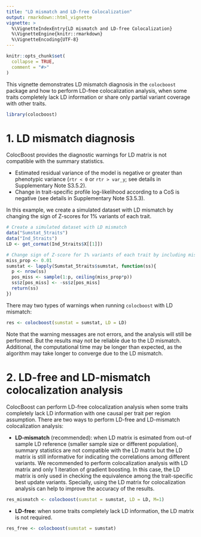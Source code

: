 ```yaml
---
title: "LD mismatch and LD-free Colocalization"
output: rmarkdown::html_vignette
vignette: >
  %\VignetteIndexEntry{LD mismatch and LD-free Colocalization}
  %\VignetteEngine{knitr::rmarkdown}
  %\VignetteEncoding{UTF-8}
---
```


```r
knitr::opts_chunk$set(
  collapse = TRUE,
  comment = "#>"
)
```


This vignette demonstrates LD mismatch diagnosis in the `colocboost` package and how to perform LD-free colocalization analysis,
when some traits completely lack LD information or share only partial variant coverage with other traits.


```r
library(colocboost)
```

# 1. LD mismatch diagnosis

ColocBoost provides the diagnostic warnings for LD matrix is not compatible with the summary statistics.

- Estimated residual variance of the model is negative or greater than phenotypic variance (`rtr < 0` or `rtr > var_y`; 
see details in Supplementary Note S3.5.2). 
- Change in trait-specific profile log-likelihood according to a CoS is negative (see details in Supplementary Note S3.5.3).

In this example, we create a simulated dataset with LD mismatch by changing the sign of Z-scores for 1% variants of each trait.

```r
# Create a simulated dataset with LD mismatch
data("Sumstat_5traits")
data("Ind_5traits")
LD <- get_cormat(Ind_5traits$X[[1]])

# Change sign of Z-score for 1% variants of each trait by including mismatched with LD
miss_prop <- 0.01 
sumstat <- lapply(Sumstat_5traits$sumstat, function(ss){
  p <- nrow(ss)
  pos_miss <- sample(1:p, ceiling(miss_prop*p))
  ss$z[pos_miss] <- -ss$z[pos_miss]
  return(ss)
})
```

There may two types of warnings when running `colocboost` with LD mismatch:

```r
res <- colocboost(sumstat = sumstat, LD = LD)
```


Note that the warning messages are not errors, and the analysis will still be performed. But the results may not be reliable due to the LD mismatch.
Additional, the computational time may be longer than expected, as the algorithm may take longer to converge due to the LD mismatch.


# 2. LD-free and LD-mismatch colocalization analysis

ColocBoost can perform LD-free colocalization analysis when some traits completely lack LD information with one causal per trait per region assumption.
There are two ways to perform LD-free and LD-mismatch colocalization analysis:

- **LD-mismatch** (recommended): when LD matrix is esimated from out-of sample LD reference (smaller sample size or different population), 
summary statistics are not compatible with the LD matrix but the LD matrix is still informative for indicating the correlations among different variants.
We recommended to perform colocalization analysis with LD matrix and only 1 iteration of gradient boosting.
In this case, the LD matrix is only used in checking the equivalence among the trait-specific best update variants.
Specially, using the LD matrix for colocalization analysis can help to improve the accuracy of the results.

```r
res_mismatch <- colocboost(sumstat = sumstat, LD = LD, M=1)
```


- **LD-free**: when some traits completely lack LD information, the LD matrix is not required.

```r
res_free <- colocboost(sumstat = sumstat)
```






